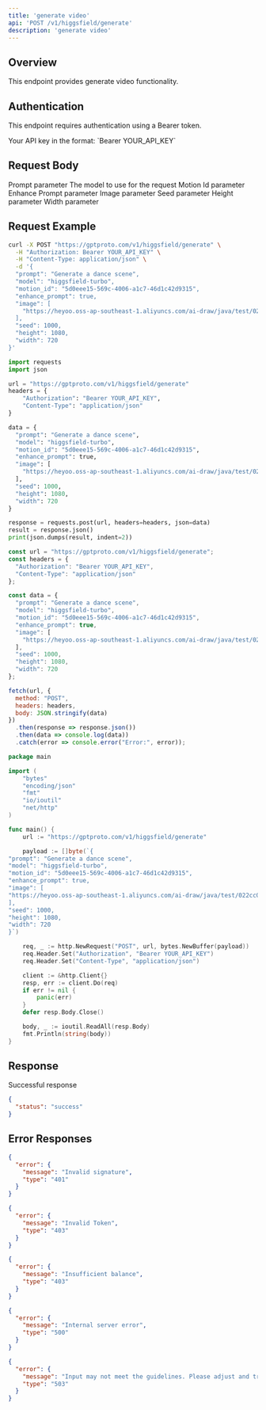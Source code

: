 ```yaml
---
title: 'generate video'
api: 'POST /v1/higgsfield/generate'
description: 'generate video'
---
```


## Overview

This endpoint provides generate video functionality.

## Authentication

This endpoint requires authentication using a Bearer token.

<ParamField header="Authorization" type="string" required default="sk-***********">
  Your API key in the format: `Bearer YOUR_API_KEY`
</ParamField>

## Request Body

<ParamField body="prompt" type="string" required default="Generate a dance scene">
  Prompt parameter
</ParamField>

<ParamField body="model" type="string" required default="higgsfield-turbo">
  The model to use for the request
</ParamField>

<ParamField body="motion_id" type="string"  default="5d0eee15-569c-4006-a1c7-46d1c42d9315">
  Motion Id parameter
</ParamField>

<ParamField body="enhance_prompt" type="boolean"  default="true">
  Enhance Prompt parameter
</ParamField>

<ParamField body="image" type="array"  default="[&quot;https://heyoo.oss-ap-southeast-1.aliyuncs.com/ai-draw/java/test/022cc0f0-8b08-4e8b-9822-2b41ba6c64ad.png&quot;]">
  Image parameter
</ParamField>

<ParamField body="seed" type="integer"  default="1000">
  Seed parameter
</ParamField>

<ParamField body="height" type="integer"  default="1080">
  Height parameter
</ParamField>

<ParamField body="width" type="integer"  default="720">
  Width parameter
</ParamField>

## Request Example

<CodeGroup>

```bash cURL
curl -X POST "https://gptproto.com/v1/higgsfield/generate" \
  -H "Authorization: Bearer YOUR_API_KEY" \
  -H "Content-Type: application/json" \
  -d '{
  "prompt": "Generate a dance scene",
  "model": "higgsfield-turbo",
  "motion_id": "5d0eee15-569c-4006-a1c7-46d1c42d9315",
  "enhance_prompt": true,
  "image": [
    "https://heyoo.oss-ap-southeast-1.aliyuncs.com/ai-draw/java/test/022cc0f0-8b08-4e8b-9822-2b41ba6c64ad.png"
  ],
  "seed": 1000,
  "height": 1080,
  "width": 720
}'
```

```python Python
import requests
import json

url = "https://gptproto.com/v1/higgsfield/generate"
headers = {
    "Authorization": "Bearer YOUR_API_KEY",
    "Content-Type": "application/json"
}

data = {
  "prompt": "Generate a dance scene",
  "model": "higgsfield-turbo",
  "motion_id": "5d0eee15-569c-4006-a1c7-46d1c42d9315",
  "enhance_prompt": true,
  "image": [
    "https://heyoo.oss-ap-southeast-1.aliyuncs.com/ai-draw/java/test/022cc0f0-8b08-4e8b-9822-2b41ba6c64ad.png"
  ],
  "seed": 1000,
  "height": 1080,
  "width": 720
}

response = requests.post(url, headers=headers, json=data)
result = response.json()
print(json.dumps(result, indent=2))
```

```javascript JavaScript
const url = "https://gptproto.com/v1/higgsfield/generate";
const headers = {
  "Authorization": "Bearer YOUR_API_KEY",
  "Content-Type": "application/json"
};

const data = {
  "prompt": "Generate a dance scene",
  "model": "higgsfield-turbo",
  "motion_id": "5d0eee15-569c-4006-a1c7-46d1c42d9315",
  "enhance_prompt": true,
  "image": [
    "https://heyoo.oss-ap-southeast-1.aliyuncs.com/ai-draw/java/test/022cc0f0-8b08-4e8b-9822-2b41ba6c64ad.png"
  ],
  "seed": 1000,
  "height": 1080,
  "width": 720
};

fetch(url, {
  method: "POST",
  headers: headers,
  body: JSON.stringify(data)
})
  .then(response => response.json())
  .then(data => console.log(data))
  .catch(error => console.error("Error:", error));
```

```go Go
package main

import (
    "bytes"
    "encoding/json"
    "fmt"
    "io/ioutil"
    "net/http"
)

func main() {
    url := "https://gptproto.com/v1/higgsfield/generate"

    payload := []byte(`{
"prompt": "Generate a dance scene",
"model": "higgsfield-turbo",
"motion_id": "5d0eee15-569c-4006-a1c7-46d1c42d9315",
"enhance_prompt": true,
"image": [
"https://heyoo.oss-ap-southeast-1.aliyuncs.com/ai-draw/java/test/022cc0f0-8b08-4e8b-9822-2b41ba6c64ad.png"
],
"seed": 1000,
"height": 1080,
"width": 720
}`)

    req, _ := http.NewRequest("POST", url, bytes.NewBuffer(payload))
    req.Header.Set("Authorization", "Bearer YOUR_API_KEY")
    req.Header.Set("Content-Type", "application/json")

    client := &http.Client{}
    resp, err := client.Do(req)
    if err != nil {
        panic(err)
    }
    defer resp.Body.Close()

    body, _ := ioutil.ReadAll(resp.Body)
    fmt.Println(string(body))
}
```

</CodeGroup>

## Response

<ResponseField name="Success" type="200">
  Successful response

```json
{
  "status": "success"
}
```
</ResponseField>

## Error Responses

<ResponseExample>

```json 401 - Invalid signature
{
  "error": {
    "message": "Invalid signature",
    "type": "401"
  }
}
```

```json 403 - Invalid Token
{
  "error": {
    "message": "Invalid Token",
    "type": "403"
  }
}
```

```json 403 - Insufficient balance
{
  "error": {
    "message": "Insufficient balance",
    "type": "403"
  }
}
```

```json 500 - Internal server error
{
  "error": {
    "message": "Internal server error",
    "type": "500"
  }
}
```

```json 503 - Content policy violation
{
  "error": {
    "message": "Input may not meet the guidelines. Please adjust and try again.",
    "type": "503"
  }
}
```

</ResponseExample>

